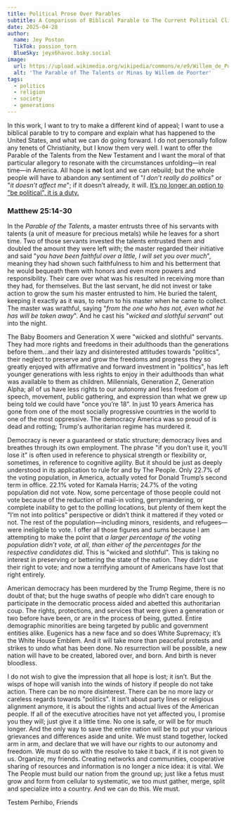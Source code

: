 ```yaml
---
title: Political Prose Over Parables
subtitle: A Comparison of Biblical Parable to The Current Political Climate in The United States
date: 2025-04-28
author:
  name: Jey Poston
  TikTok: passion_torn
  BlueSky: jeyx6havoc.bsky.social
image:
  url: https://upload.wikimedia.org/wikipedia/commons/e/e9/Willem_de_Poorter%27s_The_Parable_of_The_Talents_or_Minas.png
  alt: 'The Parable of The Talents or Minas by Willem de Poorter'
tags:
  - politics
  - religion
  - society
  - generations
---
```


In this work, I want to try to make a different kind of appeal; I want to use a biblical parable to try to compare and explain what has happened to the United States, and what we can do going forward. I do not personally follow any tenets of Christianity, but I know them very well. I want to offer the Parable of the Talents from the New Testament and I want the moral of that particular allegory to resonate with the circumstances unfolding—in real time—in America. All hope is **not** lost and we can rebuild; but the whole people will have to abandon any sentiment of "_I don’t really do politics_" or "_it doesn’t affect me_"; if it doesn’t already, it will. <U>It’s no longer an option to "be political", it is a duty.</U>

### Matthew 25:14-30

In the _Parable of the Talents_, a master entrusts three of his servants with talents (a unit of measure for precious metals) while he leaves for a short time. Two of those servants invested the talents entrusted them and doubled the amount they were left with; the master regarded their initiative and said "_you have been faithful over a little, I will set you over much_", meaning they had shown such faithfulness to him and his betterment that he would bequeath them with honors and even more powers and responsibility. Their care over what was his resulted in receiving more than they had, for themselves. But the last servant, he did not invest or take action to grow the sum his master entrusted to him. He buried the talent, keeping it exactly as it was, to return to his master when he came to collect. The master was wrathful, saying "_from the one who has not, even what he has will be taken away_". And he cast his "_wicked and slothful servant_" out into the night.

The Baby Boomers and Generation X were "wicked and slothful" servants. They had more rights and freedoms in their adulthoods than the generations before them...and their lazy and disinterested attitudes towards "politics", their neglect to preserve and grow the freedoms and progress they so greatly enjoyed with affirmative and forward investment in "politics", has left younger generations with less rights to enjoy in their adulthoods than what was available to them as children. Millennials, Generation Z, Generation Alpha; all of us have less rights to our autonomy and less freedom of speech, movement, public gathering, and expression than what we grew up being told we could have "once you’re 18". In just 10 years America has gone from one of the most socially progressive countries in the world to one of the most oppressive. The democracy America was so proud of is dead and rotting; Trump's authoritarian regime has murdered it.

Democracy is never a guaranteed or static structure; democracy lives and breathes through its own employment. The phrase "if you don’t use it, you’ll lose it" is often used in reference to physical strength or flexibility or, sometimes, in reference to cognitive agility. But it should be just as deeply understood in its application to rule for and by The People. Only 22.7% of the voting population, in America, actually voted for Donald Trump’s second term in office. 22.1% voted for Kamala Harris; 24.7% of the voting population did not vote. Now, some percentage of those people could not vote because of the reduction of mail-in voting, gerrymandering, or complete inability to get to the polling locations, but plenty of them kept the "I’m not into politics" perspective or didn’t think it mattered if they voted or not. The rest of the population—including minors, residents, and refugees—were ineligible to vote. I offer all those figures and sums because I am attempting to make the point that _a larger percentage of the voting population didn’t vote, at all, than either of the percentages for the respective candidates did_. This is "wicked and slothful". This is taking no interest in preserving or bettering the state of the nation. They didn’t use their right to vote; and now a terrifying amount of Americans have lost that right entirely.

American democracy has been murdered by the Trump Regime, there is no doubt of that; but the huge swaths of people who didn’t care enough to participate in the democratic process aided and abetted this authoritarian coup. The rights, protections, and services that were given a generation or two before have been, or are in the process of being, gutted. Entire demographic minorities are being targeted by public and government entities alike. Eugenics has a new face and so does White Supremacy; it’s the White House Emblem. And it will take more than peaceful protests and strikes to undo what has been done. No resurrection will be possible, a new nation will have to be created, labored over, and born. And birth is never bloodless.

I do not wish to give the impression that all hope is lost; it isn’t. But the wisps of hope will vanish into the winds of history if people do not take action. There can be no more disinterest. There can be no more lazy or careless regards towards "politics". It isn’t about party lines or religious alignment anymore, it is about the rights and actual lives of the American people. If all of the executive atrocities have not yet affected you, I promise you they will; just give it a little time. No one is safe, or will be for much longer. And the only way to save the entire nation will be to put your various grievances and differences aside and unite. We must stand together, locked arm in arm, and declare that we will have our rights to our autonomy and freedom. We must do so with the resolve to take it back, if it is not given to us. Organize, my friends. Creating networks and communities, cooperative sharing of resources and information is no longer a nice idea: it is vital. We The People must build our nation from the ground up; just like a fetus must grow and form from cellular to systematic, we too must gather, merge, split and specialize into a country. And we can do this. We must.

<span className='mt-4 mb-2 block indent-10 font-serif text-3xl italic'>
	Testem Perhibo, Friends
</span>
